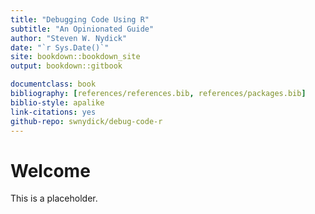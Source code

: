 ```yaml
--- 
title: "Debugging Code Using R"
subtitle: "An Opinionated Guide"
author: "Steven W. Nydick"
date: "`r Sys.Date()`"
site: bookdown::bookdown_site
output: bookdown::gitbook

documentclass: book
bibliography: [references/references.bib, references/packages.bib]
biblio-style: apalike
link-citations: yes
github-repo: swnydick/debug-code-r
---
```


# Welcome {#welcome}

This is a placeholder.